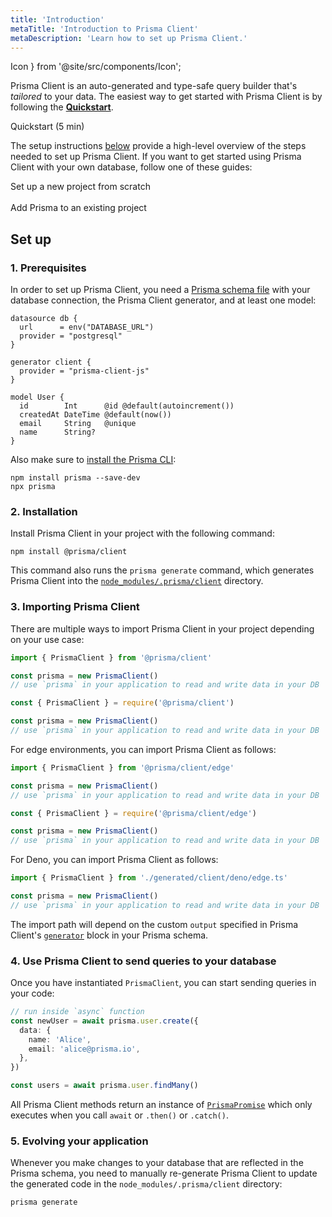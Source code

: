 ```yaml
---
title: 'Introduction'
metaTitle: 'Introduction to Prisma Client'
metaDescription: 'Learn how to set up Prisma Client.'
---
```


  Icon
} from '@site/src/components/Icon';

<TopBlock>

Prisma Client is an auto-generated and type-safe query builder that's _tailored_ to your data. The easiest way to get started with Prisma Client is by following the **[Quickstart](/getting-started/quickstart-sqlite)**.

<Link className="button button--primary" to="/getting-started/quickstart-sqlite">
  <Icon icon="fa-solid fa-star" size="18px" />
  Quickstart (5 min)
</Link>

The setup instructions [below](#set-up) provide a high-level overview of the steps needed to set up Prisma Client. If you want to get started using Prisma Client with your own database, follow one of these guides:

<Link
  className="button button--primary"
  to="/getting-started/setup-prisma/start-from-scratch/relational-databases-typescript-postgresql"
>
  <Icon icon="fa-solid fa-rocket" size="18px" />
  Set up a new project from scratch
</Link>
<br />
<br />
<Link
  className="button button--primary"
  to="/getting-started/setup-prisma/add-to-existing-project/relational-databases-typescript-postgresql"
>
  <Icon icon="fa-solid fa-plus" size="18px" />
  Add Prisma to an existing project
</Link>

</TopBlock>

## Set up

### 1. Prerequisites

In order to set up Prisma Client, you need a [Prisma schema file](/orm/prisma-schema) with your database connection, the Prisma Client generator, and at least one model:

```prisma file=schema.prisma showLineNumbers
datasource db {
  url      = env("DATABASE_URL")
  provider = "postgresql"
}

generator client {
  provider = "prisma-client-js"
}

model User {
  id        Int      @id @default(autoincrement())
  createdAt DateTime @default(now())
  email     String   @unique
  name      String?
}
```

Also make sure to [install the Prisma CLI](/orm/tools/prisma-cli#installation):

```
npm install prisma --save-dev
npx prisma
```

### 2. Installation

Install Prisma Client in your project with the following command:

```
npm install @prisma/client
```

This command also runs the `prisma generate` command, which generates Prisma Client into the [`node_modules/.prisma/client`](/orm/prisma-client/setup-and-configuration/generating-prisma-client#the-prismaclient-npm-package) directory.

### 3. Importing Prisma Client

There are multiple ways to import Prisma Client in your project depending on your use case:

<TabbedContent code>

<TabItem value="TypeScript">

```ts
import { PrismaClient } from '@prisma/client'

const prisma = new PrismaClient()
// use `prisma` in your application to read and write data in your DB
```

</TabItem>

<TabItem value="JavaScript">

```js
const { PrismaClient } = require('@prisma/client')

const prisma = new PrismaClient()
// use `prisma` in your application to read and write data in your DB
```

</TabItem>

</TabbedContent>

For edge environments, you can import Prisma Client as follows:

<TabbedContent code>

<TabItem value="TypeScript">

```ts
import { PrismaClient } from '@prisma/client/edge'

const prisma = new PrismaClient()
// use `prisma` in your application to read and write data in your DB
```

</TabItem>

<TabItem value="JavaScript">

```js
const { PrismaClient } = require('@prisma/client/edge')

const prisma = new PrismaClient()
// use `prisma` in your application to read and write data in your DB
```

</TabItem>

</TabbedContent>

For Deno, you can import Prisma Client as follows:

```ts file=lib/prisma.ts
import { PrismaClient } from './generated/client/deno/edge.ts'

const prisma = new PrismaClient()
// use `prisma` in your application to read and write data in your DB
```

The import path will depend on the custom `output` specified in Prisma Client's [`generator`](/orm/reference/prisma-schema-reference#fields-1) block in your Prisma schema.

### 4. Use Prisma Client to send queries to your database

Once you have instantiated `PrismaClient`, you can start sending queries in your code:

```ts
// run inside `async` function
const newUser = await prisma.user.create({
  data: {
    name: 'Alice',
    email: 'alice@prisma.io',
  },
})

const users = await prisma.user.findMany()
```

<Admonition type="info">

All Prisma Client methods return an instance of [`PrismaPromise`](/orm/reference/prisma-client-reference#prismapromise-behavior) which only executes when you call `await` or `.then()` or `.catch()`.

</Admonition>

### 5. Evolving your application

Whenever you make changes to your database that are reflected in the Prisma schema, you need to manually re-generate Prisma Client to update the generated code in the `node_modules/.prisma/client` directory:

```
prisma generate
```
